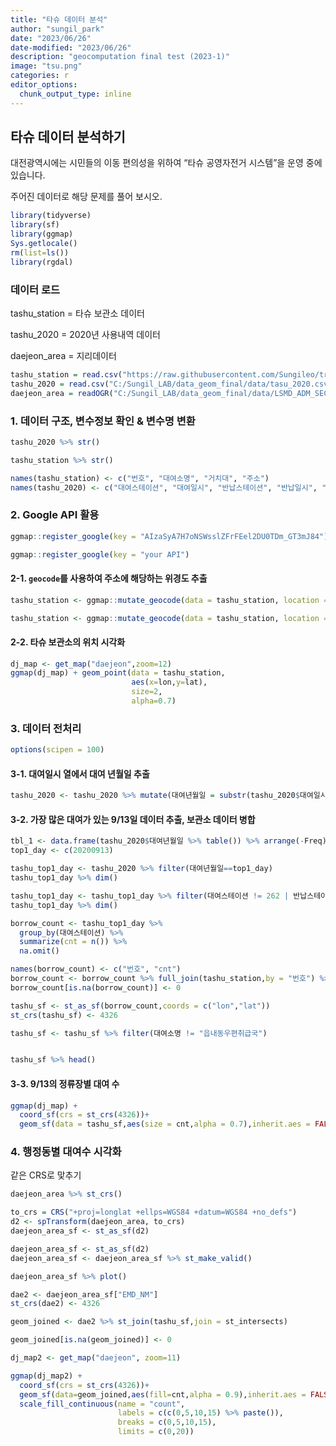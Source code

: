 ```yaml
---
title: "타슈 데이터 분석"
author: "sungil_park"
date: "2023/06/26"
date-modified: "2023/06/26"
description: "geocomputation final test (2023-1)"
image: "tsu.png"
categories: r
editor_options: 
  chunk_output_type: inline
---
```


## 타슈 데이터 분석하기

대전광역시에는 시민들의 이동 편의성을 위하여 "타슈 공영자전거 시스템"을 운영 중에 있습니다.

주어진 데이터로 해당 문제를 풀어 보시오.

```r
library(tidyverse)
library(sf)
library(ggmap)
Sys.getlocale()
rm(list=ls())
library(rgdal)
```

### 데이터 로드

tashu_station = 타슈 보관소 데이터

tashu_2020 = 2020년 사용내역 데이터

daejeon_area = 지리데이터

```r
tashu_station = read.csv("https://raw.githubusercontent.com/Sungileo/trainsets_2/main/tasu_station.csv") ## github을 통해 utf8로 변환
tashu_2020 = read.csv("C:/Sungil_LAB/data_geom_final/data/tasu_2020.csv",encoding = "cp949")
daejeon_area = readOGR("C:/Sungil_LAB/data_geom_final/data/LSMD_ADM_SECT_UMD_30.shp",encoding = "euc-kr")
```

### 1. 데이터 구조, 변수정보 확인 & 변수명 변환

```r
tashu_2020 %>% str()

tashu_station %>% str()

names(tashu_station) <- c("번호", "대여소명", "거치대", "주소")
names(tashu_2020) <- c("대여스테이션", "대여일시", "반납스테이션", "반납일시", "이동거리")
```

### 2. Google API 활용

```r
ggmap::register_google(key = "AIzaSyA7H7oNSWsslZFrFEel2DU0TDm_GT3mJ84")
```

```r
ggmap::register_google(key = "your API")
```

#### 2-1. `geocode`를 사용하여 주소에 해당하는 위경도 추출

```r
tashu_station <- ggmap::mutate_geocode(data = tashu_station, location = `주소`, source = 'google')
```

```r
tashu_station <- ggmap::mutate_geocode(data = tashu_station, location = `주소`, source = 'google')
```

#### 2-2. 타슈 보관소의 위치 시각화

```r
dj_map <- get_map("daejeon",zoom=12)
ggmap(dj_map) + geom_point(data = tashu_station,
                           aes(x=lon,y=lat),
                           size=2,
                           alpha=0.7)
```

### 3. 데이터 전처리

```r
options(scipen = 100)
```

#### 3-1. 대여일시 열에서 대여 년월일 추출

```r
tashu_2020 <- tashu_2020 %>% mutate(대여년월일 = substr(tashu_2020$대여일시,1,8))
```

#### 3-2. 가장 많은 대여가 있는 9/13일 데이터 추출, 보관소 데이터 병합

```r
tbl_1 <- data.frame(tashu_2020$대여년월일 %>% table()) %>% arrange(-Freq) #20200913
top1_day <- c(20200913)

tashu_top1_day <- tashu_2020 %>% filter(대여년월일==top1_day)
tashu_top1_day %>% dim()

tashu_top1_day <- tashu_top1_day %>% filter(대여스테이션 != 262 | 반납스테이션 != 262)
tashu_top1_day %>% dim()

borrow_count <- tashu_top1_day %>% 
  group_by(대여스테이션) %>% 
  summarize(cnt = n()) %>% 
  na.omit()

names(borrow_count) <- c("번호", "cnt")
borrow_count <- borrow_count %>% full_join(tashu_station,by = "번호") %>% filter(번호 != 262)
borrow_count[is.na(borrow_count)] <- 0

tashu_sf <- st_as_sf(borrow_count,coords = c("lon","lat"))
st_crs(tashu_sf) <- 4326

tashu_sf <- tashu_sf %>% filter(대여소명 != "읍내동우편취급국")


tashu_sf %>% head()
```

#### 3-3. 9/13의 정류장별 대여 수

```r
ggmap(dj_map) + 
  coord_sf(crs = st_crs(4326))+
  geom_sf(data = tashu_sf,aes(size = cnt,alpha = 0.7),inherit.aes = FALSE)
```

### 4. 행정동별 대여수 시각화

같은 CRS로 맟추기

```r
daejeon_area %>% st_crs()

to_crs = CRS("+proj=longlat +ellps=WGS84 +datum=WGS84 +no_defs")
d2 <- spTransform(daejeon_area, to_crs)
daejeon_area_sf <- st_as_sf(d2)
```

```r
daejeon_area_sf <- st_as_sf(d2)
daejeon_area_sf <- daejeon_area_sf %>% st_make_valid()

daejeon_area_sf %>% plot()
```

```r
dae2 <- daejeon_area_sf["EMD_NM"]
st_crs(dae2) <- 4326

geom_joined <- dae2 %>% st_join(tashu_sf,join = st_intersects)

geom_joined[is.na(geom_joined)] <- 0
```

```r
dj_map2 <- get_map("daejeon", zoom=11)

ggmap(dj_map2) + 
  coord_sf(crs = st_crs(4326))+
  geom_sf(data=geom_joined,aes(fill=cnt,alpha = 0.9),inherit.aes = FALSE)+
  scale_fill_continuous(name = "count",
                        labels = c(c(0,5,10,15) %>% paste()),
                        breaks = c(0,5,10,15),
                        limits = c(0,20))

```

